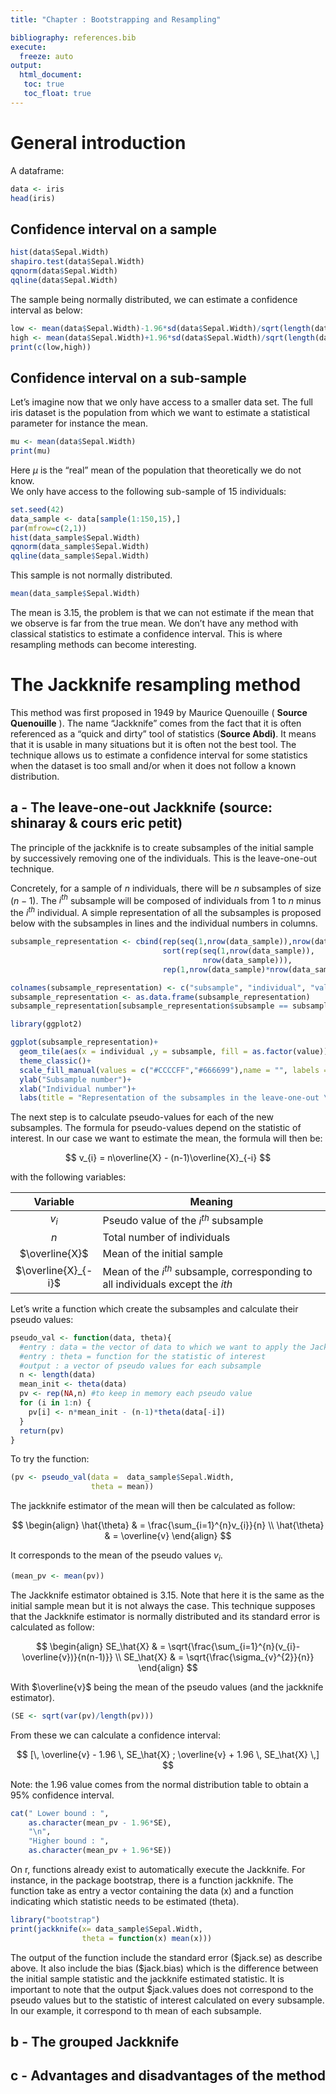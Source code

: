 ```yaml
---
title: "Chapter : Bootstrapping and Resampling"

bibliography: references.bib
execute: 
  freeze: auto
output: 
  html_document:
   toc: true
   toc_float: true
---
```


# General introduction

A dataframe:

```r
data <- iris
head(iris)
```

## Confidence interval on a sample

```r

hist(data$Sepal.Width)
shapiro.test(data$Sepal.Width)
qqnorm(data$Sepal.Width)
qqline(data$Sepal.Width)
```

The sample being normally distributed, we can estimate a confidence interval as below:

```r
low <- mean(data$Sepal.Width)-1.96*sd(data$Sepal.Width)/sqrt(length(data$Sepal.Width))
high <- mean(data$Sepal.Width)+1.96*sd(data$Sepal.Width)/sqrt(length(data$Sepal.Width))
print(c(low,high))
```

## Confidence interval on a sub-sample

Let's imagine now that we only have access to a smaller data set. The full iris dataset is the population from which we want to estimate a statistical parameter for instance the mean.

```r
mu <- mean(data$Sepal.Width)
print(mu)
```

Here $\mu$ is the "real" mean of the population that theoretically we do not know.\
We only have access to the following sub-sample of 15 individuals:

```r
set.seed(42)
data_sample <- data[sample(1:150,15),]
par(mfrow=c(2,1))
hist(data_sample$Sepal.Width)
qqnorm(data_sample$Sepal.Width)
qqline(data_sample$Sepal.Width)
```

This sample is not normally distributed.

```r
mean(data_sample$Sepal.Width)
```

The mean is 3.15, the problem is that we can not estimate if the mean that we observe is far from the true mean. We don't have any method with classical statistics to estimate a confidence interval. This is where resampling methods can become interesting.

# The Jackknife resampling method

This method was first proposed in 1949 by Maurice Quenouille ( **Source Quenouille** ). The name "Jackknife" comes from the fact that it is often referenced as a "quick and dirty" tool of statistics (**Source Abdi)**. It means that it is usable in many situations but it is often not the best tool. The technique allows us to estimate a confidence interval for some statistics when the dataset is too small and/or when it does not follow a known distribution.

## a - The leave-one-out Jackknife (source: shinaray & cours eric petit)

The principle of the jackknife is to create subsamples of the initial sample by successively removing one of the individuals. This is the leave-one-out technique.

Concretely, for a sample of $n$ individuals, there will be $n$ subsamples of size $(n-1)$. The $i^{th}$ subsample will be composed of individuals from $1$ to $n$ minus the $i^{th}$ individual. A simple representation of all the subsamples is proposed below with the subsamples in lines and the individual numbers in columns.

```r

subsample_representation <- cbind(rep(seq(1,nrow(data_sample)),nrow(data_sample)),
                                  sort(rep(seq(1,nrow(data_sample)),
                                           nrow(data_sample))),
                                  rep(1,nrow(data_sample)*nrow(data_sample)))

colnames(subsample_representation) <- c("subsample", "individual", "value")
subsample_representation <- as.data.frame(subsample_representation)
subsample_representation[subsample_representation$subsample == subsample_representation$individual,"value"] <- 0

library(ggplot2)

ggplot(subsample_representation)+
  geom_tile(aes(x = individual ,y = subsample, fill = as.factor(value)), color = "white")+
  theme_classic()+
  scale_fill_manual(values = c("#CCCCFF","#666699"),name = "", labels = c("Removed of \n the subsample", "Kept in \n the subsample"))+
  ylab("Subsample number")+
  xlab("Individual number")+
  labs(title = "Representation of the subsamples in the leave-one-out \n jackknife method")
```

The next step is to calculate pseudo-values for each of the new subsamples. The formula for pseudo-values depend on the statistic of interest. In our case we want to estimate the mean, the formula will then be:

$$
v_{i} = n\overline{X} - (n-1)\overline{X}_{-i}
$$

with the following variables:

|      Variable       | Meaning                                                                             |
|:-------------------:|-------------------------------------------------------------------------------------|
|       $v_{i}$       | Pseudo value of the $i^{th}$ subsample                                              |
|         $n$         | Total number of individuals                                                         |
|   $\overline{X}$    | Mean of the initial sample                                                          |
| $\overline{X}_{-i}$ | Mean of the $i^{th}$ subsample, corresponding to all individuals except the $i{th}$ |

Let's write a function which create the subsamples and calculate their pseudo values:

```r
pseudo_val <- function(data, theta){
  #entry : data = the vector of data to which we want to apply the Jackknife
  #entry : theta = function for the statistic of interest
  #output : a vector of pseudo values for each subsample
  n <- length(data)
  mean_init <- theta(data)
  pv <- rep(NA,n) #to keep in memory each pseudo value
  for (i in 1:n) {
    pv[i] <- n*mean_init - (n-1)*theta(data[-i])
  }
  return(pv)
}

```

To try the function:

```r
(pv <- pseudo_val(data =  data_sample$Sepal.Width, 
                  theta = mean))
```

The jackknife estimator of the mean will then be calculated as follow:

$$
\begin{align}
\hat{\theta} & = \frac{\sum_{i=1}^{n}v_{i}}{n} \\
\hat{\theta} & = \overline{v}
\end{align}
$$

It corresponds to the mean of the pseudo values $v_i$.

```r
(mean_pv <- mean(pv))
```

The Jackknife estimator obtained is 3.15. Note that here it is the same as the initial sample mean but it is not always the case. This technique supposes that the Jackknife estimator is normally distributed and its standard error is calculated as follow:

$$
\begin{align}
SE_\hat{X} & = \sqrt{\frac{\sum_{i=1}^{n}(v_{i}-\overline{v})}{n(n-1)}} \\
SE_\hat{X} & = \sqrt{\frac{\sigma_{v}^{2}}{n}}
\end{align}
$$

With $\overline{v}$ being the mean of the pseudo values (and the jackknife estimator).

```r
(SE <- sqrt(var(pv)/length(pv)))
```

From these we can calculate a confidence interval:

$$
[\, \overline{v} - 1.96 \, SE_\hat{X} ; \overline{v} + 1.96 \, SE_\hat{X} \,]
$$

Note: the 1.96 value comes from the normal distribution table to obtain a 95% confidence interval.

```r
cat(" Lower bound : ",
    as.character(mean_pv - 1.96*SE),
    "\n",
    "Higher bound : ",
    as.character(mean_pv + 1.96*SE))
```

On r, functions already exist to automatically execute the Jackknife. For instance, in the package bootstrap, there is a function jackknife. The function take as entry a vector containing the data (x) and a function indicating which statistic needs to be estimated (theta).

```r
library("bootstrap")
print(jackknife(x= data_sample$Sepal.Width,
                theta = function(x) mean(x)))
```

The output of the function include the standard error (\$jack.se) as describe above. It also include the bias (\$jack.bias) which is the difference between the initial sample statistic and the jackknife estimated statistic. It is important to note that the output \$jack.values does not correspond to the pseudo values but to the statistic of interest calculated on every subsample. In our example, it correspond to th mean of each subsample.

## b - The grouped Jackknife

## c - Advantages and disadvantages of the method
